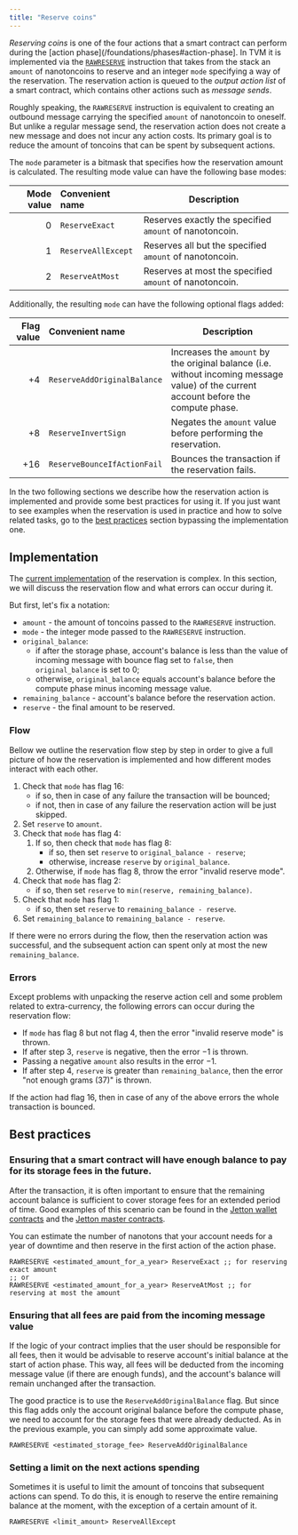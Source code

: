 ```yaml
---
title: "Reserve coins"
---
```


_Reserving coins_ is one of the four actions that a smart contract can perform during the \[action phase]\(/foundations/phases#action-phase]. In TVM it is implemented via the [`RAWRESERVE`](/tvm/instructions#fb02-rawreserve)
instruction that takes from the stack an `amount` of nanotoncoins to reserve and an integer `mode` specifying a way of the reservation.
The reservation action is queued to the _output action list_ of a smart contract, which contains other actions such as _message sends_.

Roughly speaking,  the `RAWRESERVE` instruction is equivalent to creating an outbound message carrying the specified `amount` of nanotoncoin to oneself.
But unlike a regular message send, the reservation action does not create a new message and does not incur any action costs.
Its primary goal is to reduce the amount of toncoins that can be spent by subsequent actions.

The `mode` parameter is a bitmask that specifies how the reservation amount is calculated. The resulting mode value can have the following base modes:

| Mode value | Convenient name    | Description                                             |
| ---------: | :----------------- | ------------------------------------------------------- |
|        $0$ | `ReserveExact`     | Reserves exactly the specified `amount` of nanotoncoin. |
|        $1$ | `ReserveAllExcept` | Reserves all but the specified `amount` of nanotoncoin. |
|        $2$ | `ReserveAtMost`    | Reserves at most the specified `amount` of nanotoncoin. |

Additionally, the resulting `mode` can have the following optional flags added:

| Flag value | Convenient name             | Description                                                                                                                           |
| ---------: | :-------------------------- | ------------------------------------------------------------------------------------------------------------------------------------- |
|       $+4$ | `ReserveAddOriginalBalance` | Increases the `amount` by the original balance (i.e. without incoming message value) of the current account before the compute phase. |
|       $+8$ | `ReserveInvertSign`         | Negates the `amount` value before performing the reservation.                                                                         |
|      $+16$ | `ReserveBounceIfActionFail` | Bounces the transaction if the reservation fails.                                                                                     |

In the two following sections we describe how the reservation action is implemented and provide some best practices for using it.
If you just want to see examples when the reservation is used in practice and how to solve related tasks, go to the [best practices](/patterns/reserve#best-practices) section bypassing the implementation one.

## Implementation

The [current implementation](https://github.com/ton-blockchain/ton/blob/4ebd7412c52248360464c2df5f434c8aaa3edfe1/crypto/block/transaction.cpp#L3051-L3138) of the reservation is complex.
In this section, we will discuss the reservation flow and what errors can occur during it.

But first, let's fix a notation:

- `amount` - the amount of toncoins passed to the `RAWRESERVE` instruction.
- `mode` - the integer mode passed to the `RAWRESERVE` instruction.
- `original_balance`:
  - if after the storage phase, account's balance is less than the value of incoming message with bounce flag set to `false`, then `original_balance` is set to $0$;
  - otherwise, `original_balance` equals account's balance before the compute phase minus incoming message value.
- `remaining_balance` - account's balance before the reservation action.
- `reserve` - the final amount to be reserved.

### Flow

Bellow we outline the reservation flow step by step in order to give a full picture of how the reservation is implemented and how different modes interact with each other.

1. Check that `mode` has flag $16$:
   - if so, then in case of any failure the transaction will be bounced;
   - if not, then in case of any failure the reservation action will be just skipped.
1. Set `reserve` to `amount`.
1. Check that `mode` has flag $4$:
   1. If so, then check that `mode` has flag $8$:
      - if so, then set `reserve` to `original_balance - reserve`;
      - otherwise, increase `reserve` by `original_balance`.
   1. Otherwise, if `mode` has flag $8$, throw the error "invalid reserve mode".
1. Check that `mode` has flag $2$:
   - if so, then set `reserve` to `min(reserve, remaining_balance)`.
1. Check that `mode` has flag $1$:
   - if so, then set `reserve` to `remaining_balance - reserve`.
1. Set `remaining_balance` to `remaining_balance - reserve`.

If there were no errors during the flow, then the reservation action was successful, and the subsequent action can spent only at most the new `remaining_balance`.

### Errors

Except problems with unpacking the reserve action cell and some problem related to extra-currency, the following errors can occur during the reservation flow:

- If `mode` has flag $8$ but not flag $4$, then the error "invalid reserve mode" is thrown.
- If after step 3, `reserve` is negative, then the error $-1$ is thrown.
- Passing a negative `amount` also results in the error $-1$.
- If after step 4, `reserve` is greater than `remaining_balance`, then the error "not enough grams ($37$)" is thrown.

If the action had flag $16$, then in case of any of the above errors the whole transaction is bounced.

## Best practices

### Ensuring that a smart contract will have enough balance to pay for its storage fees in the future.

After the transaction, it is often important to ensure that the remaining account balance is sufficient to cover storage fees for an
extended period of time. Good examples of this scenario can be found in the [Jetton wallet contracts](https://github.com/ton-blockchain/jetton-contract/blob/d55f228edb0eb477cb4845d67e0dacc6489c6b57/contracts/jetton-wallet.fc#L124) and the [Jetton master contracts](https://github.com/ton-blockchain/jetton-contract/blob/d55f228edb0eb477cb4845d67e0dacc6489c6b57/contracts/jetton-minter.fc#L38).

You can estimate the number of nanotons that your account needs for a year of downtime and then reserve in the first action of the action phase.

```fift
RAWRESERVE <estimated_amount_for_a_year> ReserveExact ;; for reserving exact amount
;; or
RAWRESERVE <estimated_amount_for_a_year> ReserveAtMost ;; for reserving at most the amount
```

### Ensuring that all fees are paid from the incoming message value

If the logic of your contract implies that the user should be responsible for all fees, then it would be advisable to reserve account's initial balance
at the start of action phase. This way, all fees will be deducted from the incoming message value (if there are enough funds), and the account's balance will remain unchanged after the transaction.

The good practice is to use the `ReserveAddOriginalBalance` flag. But since this flag adds only the account original balance before the compute phase,
we need to account for the storage fees that were already deducted. As in the previous example, you can simply add some approximate value.

```fift
RAWRESERVE <estimated_storage_fee> ReserveAddOriginalBalance
```

### Setting a limit on the next actions spending

Sometimes it is useful to limit the amount of toncoins that subsequent actions can spend. To do this, it is enough to reserve the entire remaining balance at the moment,
with the exception of a certain amount of it.

```fift
RAWRESERVE <limit_amount> ReserveAllExcept
```
